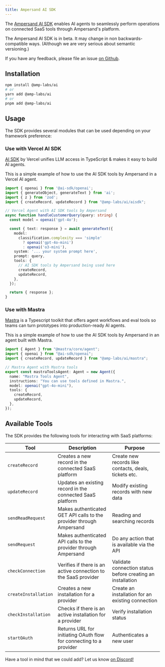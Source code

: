 ```yaml
---
title: Ampersand AI SDK
---
```


The [Ampersand AI SDK](https://www.npmjs.com/package/@amp-labs/ai) enables AI agents to seamlessly perform operations on connected SaaS tools through Ampersand's platform.

<Note>
  The Ampersand AI SDK is in beta. It may change in non backwards-compatible ways. (Although we are very serious about semantic versioning.)
  
  If you have any feedback, please file an issue [on Github](https://github.com/amp-labs/ai/issues).
</Note>

## Installation

```bash
npm install @amp-labs/ai
# or
yarn add @amp-labs/ai
# or
pnpm add @amp-labs/ai
```

## Usage

The SDK provides several modules that can be used depending on your framework preference:

### Use with Vercel AI SDK

[AI SDK](https://ai-sdk.dev/) by Vercel unifies LLM access in TypeScript & makes it easy to build AI agents. 

This is a simple example of how to use the AI SDK tools by Ampersand in a Vercel AI agent.

```typescript
import { openai } from '@ai-sdk/openai';
import { generateObject, generateText } from 'ai';
import { z } from 'zod';
import { createRecord, updateRecord } from "@amp-labs/ai/aisdk";

// Vercel Agent with AI SDK tools by Ampersand
async function handleCustomerQuery(query: string) {
  const model = openai('gpt-4o');

  const { text: response } = await generateText({
    model:
      classification.complexity === 'simple'
        ? openai('gpt-4o-mini')
        : openai('o3-mini'),
    system: '... your system prompt here',
    prompt: query,
    tools: {
      // AI SDK tools by Ampersand being used here
      createRecord,
      updateRecord,
    },
  });

  return { response };
}
```

### Use with Mastra

[Mastra](https://mastra.ai) is a Typescript toolkit that offers agent workflows and eval tools so teams can turn prototypes into production-ready AI agents.

This is a simple example of how to use the AI SDK tools by Ampersand in an agent built with Mastra.

```typescript
import { Agent } from "@mastra/core/agent";
import { openai } from "@ai-sdk/openai";
import { createRecord, updateRecord } from "@amp-labs/ai/mastra";

// Mastra Agent with Mastra tools
export const mastraToolsAgent: Agent = new Agent({
  name: "Mastra Tools Agent",
  instructions: "You can use tools defined in Mastra.",
  model: openai("gpt-4o-mini"),
  tools: {
    createRecord,
    updateRecord,
  },
});
```

## Available Tools

The SDK provides the following tools for interacting with SaaS platforms:

| Tool | Description | Purpose |
|------|-------------|---------|
| `createRecord` | Creates a new record in the connected SaaS platform | Create new records like contacts, deals, tickets etc. |
| `updateRecord` | Updates an existing record in the connected SaaS platform | Modify existing records with new data |
| `sendReadRequest` | Makes authenticated GET API calls to the provider through Ampersand | Reading and searching records |
| `sendRequest` | Makes authenticated API calls to the provider through Ampersand | Do any action that is available via the API |
| `checkConnection` | Verifies if there is an active connection to the SaaS provider | Validate connection status before creating an installation |
| `createInstallation` | Creates a new installation for a provider | Create an installation for an existing connection |
| `checkInstallation` | Checks if there is an active installation for a provider | Verify installation status |
| `startOAuth` | Returns URL for initiating OAuth flow for connecting to a provider | Authenticates a new user |

Have a tool in mind that we could add? Let us know [on Discord!](https://discord.gg/BWP4BpKHvf)
